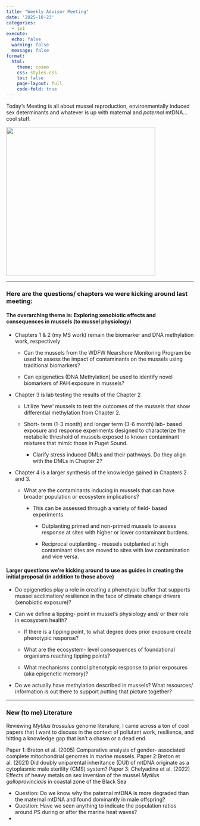 ```yaml
---
title: "Weekly Advisor Meeting"
date: '2025-10-23'
categories:
  - 1v1
execute:
  echo: false
  warning: false
  message: false
format:
  html:
    theme: cosmo
    css: styles.css
    toc: false
    page-layout: full
    code-fold: true
---
```


Today's Meeting is all about mussel reproduction, environmentally induced sex determinants and whatever is up with maternal and *paternal* mtDNA... cool stuff.

![](img/mytilus_genome_pictogram.png){fig-align="left" width="400"}

------------------------------------------------------------------------

### Here are the questions/ chapters we were kicking around last meeting:

#### The overarching theme is: Exploring xenobiotic effects and consequences in mussels (to mussel physiology)

-   Chapters 1 & 2 (my MS work) remain the biomarker and DNA methylation work, respectively

    -   Can the mussels from the WDFW Nearshore Monitoring Program be used to assess the impact of contaminants on the mussels using traditional biomarkers?

    -   Can epigenetics (DNA Methylation) be used to identify novel biomarkers of PAH exposure in mussels?

-   Chapter 3 is lab testing the results of the Chapter 2

    -   Utilize 'new' mussels to test the outcomes of the mussels that show differential methylation from Chapter 2.

    -   Short- term (1-3 month) and longer term (3-6 month) lab- based exposure and response experiments designed to characterize the metabolic threshold of mussels exposed to known contaminant mixtures that mimic those in Puget Sound.

        -   Clarify stress induced DMLs and their pathways. Do they align with the DMLs in Chapter 2?

-   Chapter 4 is a larger synthesis of the knowledge gained in Chapters 2 and 3.

    -   What are the contaminants inducing in mussels that can have broader population or ecosystem implications?

        -   This can be assessed through a variety of field- based experiments

            -   Outplanting primed and non-primed mussels to assess response at sites with higher or lower contaminant burdens.

            -   Reciprocal outplanting - mussels outplanted at high contaminant sites are moved to sites with low contamination and vice versa.

#### Larger questions we're kicking around to use as guides in creating the initial proposal (in addition to those above)

-   Do epigenetics play a role in creating a phenotypic buffer that supports mussel acclimation/ resilience in the face of climate change drivers (xenobiotic exposure)?

-   Can we define a tipping- point in mussel's physiology and/ or their role in ecosystem health?

    -   If there is a tipping point, to what degree does prior exposure create phenotypic response?

    -   What are the ecosystem- level consequences of foundational organisms reaching tipping points?

    -   What mechanisms control phenotypic response to prior exposures (aka epigenetic memory)?

-   Do we actually have methylation described in mussels? What resources/ information is out there to support putting that picture together?

---

### New (to me) Literature

Reviewing _Mytilus trossulus_ genome literature, I came across a ton of cool papers that I want to discuss in the context of pollutant work, resilience, and hitting a knowledge gap that isn't a chasm or a dead end.

Paper 1: Breton et al. (2005) Comparative analysis of gender- associated complete mitochondrial genomes in marine mussels.
Paper 2:Breton et al. (2021) Did doubly uniparental inheritance (DUI) of mtDNA originate  as a cytoplasmic male sterility (CMS) system?
Paper 3: Chelyadina et al. (2022) Effects of heavy metals on sex inversion of the mussel _Mytilus galloprovincialis_ in coastal zone of the Black Sea

- Question: Do we know why the paternal mtDNA is more degraded than the maternal mtDNA and found dominantly in male offspring?
- Question: Have we seen anything to indicate the population ratios around PS during or after the marine heat waves?
- 
